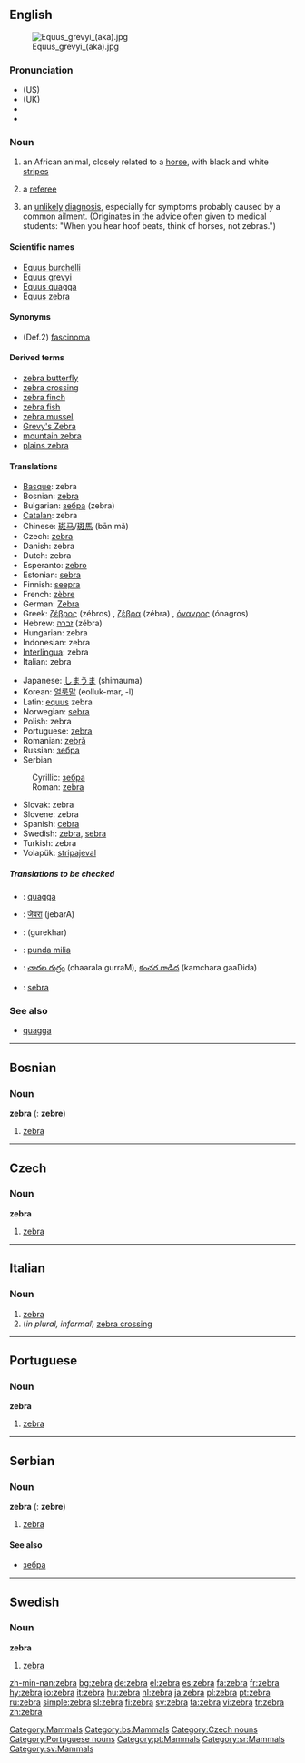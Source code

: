 {{see|Zebra|zebră}}
{{wikipedia}}
==English==
[[Image:Equus grevyi (aka).jpg|thumb]]

===Pronunciation===
* (US) {{IPA|/ˈziːbrə/}}
* (UK) {{IPA|/ˈzɛbrə/}}
*{{audio|en-us-zebra.ogg|Audio (US)}}
*{{audio|en-uk-zebra.ogg|Audio (UK)}}

===Noun===
{{en-noun}}

# an African animal, closely related to a [[horse]], with black and white [[stripe]]s
# {{context|sports|slang}} a [[referee]]
# {{context|medical|slang}} an [[unlikely]] [[diagnosis]], especially for symptoms probably caused by a common ailment. (Originates in the advice often given to medical students: "When you hear hoof beats, think of horses, not zebras.")

====Scientific names====
*[[Equus burchelli]]
*[[Equus grevyi]]
*[[Equus quagga]]
*[[Equus zebra]]

====Synonyms====
*(Def.2) [[fascinoma]]

====Derived terms====
*[[zebra butterfly]]
*[[zebra crossing]]
*[[zebra finch]]
*[[zebra fish]]
*[[zebra mussel]]
*[[Grevy's Zebra]]
*[[mountain zebra]]
*[[plains zebra]]

====Translations====
{{trans-top|African animal}}
*[[Basque]]: zebra
*Bosnian: [[#Bosnian|zebra]] {{f}}
*Bulgarian: [[зебра]] (zebra) {{f}}
*[[Catalan]]: zebra {{f}}
*Chinese: [[斑马]]/[[斑馬]] (bān mǎ)
*Czech: [[#Czech|zebra]] {{f}}
*Danish: zebra
*Dutch: zebra {{m}}
*Esperanto: [[zebro]]
*Estonian: [[sebra]]
*Finnish: [[seepra]]
*French: [[zèbre]] {{m}}
*German: [[Zebra]] {{n}}
*Greek: [[ζέβρος]] (zébros) {{m}}, [[ζέβρα]] (zébra) {{f}}, [[όναγρος]] (ónagros) {{m}}
*Hebrew: [[זברה]] (zébra) {{f}}
*Hungarian: zebra
*Indonesian: zebra
*[[Interlingua]]: zebra
*Italian: zebra
{{trans-mid}}
*Japanese: [[しまうま]] (shimauma)
*Korean: [[얼룩말]] (eolluk-mar, -l)
*Latin: [[equus]] zebra
*Norwegian: [[sebra]] {{m}}
*Polish: zebra {{f}}
*Portuguese: [[#Portuguese|zebra]] {{f}}
*Romanian: [[zebră]] {{f}}
*Russian: [[зебра#Russian|зебра]]
*Serbian
:Cyrillic: [[зебра#Serbian|зебра]] {{f}}
:Roman: [[#Serbian|zebra]] {{f}}
*Slovak: zebra {{f}}
*Slovene: zebra {{f}}
*Spanish: [[cebra]] {{f}}
*Swedish: [[#Swedish|zebra]], {{c}} [[sebra]] {{c}}
*Turkish: zebra
*Volapük: [[stripajeval]]
{{trans-bottom}}

=====Translations to be checked=====
{{checktrans}}

*{{ttbc|Afrikaans}}: [[quagga]]
*{{ttbc|Hindi}}: [[जेबरा]] (jebarA)

*{{ttbc|Persian}}: {{FAchar|[[گورخر]]}} (gurekhar)
*{{ttbc|Swahili}}: [[punda milia]]
*{{ttbc|Telugu}}: [[చారల గుర్రం]] (chaarala gurraM), [[కంచర గాడిద]] (kamchara gaaDida)
*{{ttbc|Welsh}}: [[sebra]]

===See also===
*[[quagga]]

[[Category:Mammals]]

----

==Bosnian==

===Noun===
'''zebra''' {{f}} ({{p}}: '''zebre''')

# [[zebra#English|zebra]]

[[Category:bs:Mammals]]

----

==Czech==

===Noun===
'''zebra''' {{f}}

# [[#English|zebra]]

[[Category:Czech nouns]]

----

==Italian==

===Noun===
{{it-noun|zebr|f|a|e}}

# [[#English|zebra]]
# (''in plural, informal'') [[zebra crossing]]

----

==Portuguese==

===Noun===
'''zebra''' {{f}}

# [[zebra#English|zebra]]

[[Category:Portuguese nouns]]
[[Category:pt:Mammals]]

----

==Serbian==

===Noun===
'''zebra''' {{f}} ({{p}}: '''zebre''')

# [[zebra#English|zebra]]

====See also====
*[[зебра#Serbian|зебра]]

[[Category:sr:Mammals]]

----

==Swedish==

===Noun===
{{sv-noun|gender=common gender|zebra|zebran|zebror|zebrorna|zebras|zebrans|zebrors|zebrornas}}
'''zebra'''

# [[#English|zebra]]

[[Category:sv:Mammals]]

[[zh-min-nan:zebra]]
[[bg:zebra]]
[[de:zebra]]
[[el:zebra]]
[[es:zebra]]
[[fa:zebra]]
[[fr:zebra]]
[[hy:zebra]]
[[io:zebra]]
[[it:zebra]]
[[hu:zebra]]
[[nl:zebra]]
[[ja:zebra]]
[[pl:zebra]]
[[pt:zebra]]
[[ru:zebra]]
[[simple:zebra]]
[[sl:zebra]]
[[fi:zebra]]
[[sv:zebra]]
[[ta:zebra]]
[[vi:zebra]]
[[tr:zebra]]
[[zh:zebra]]